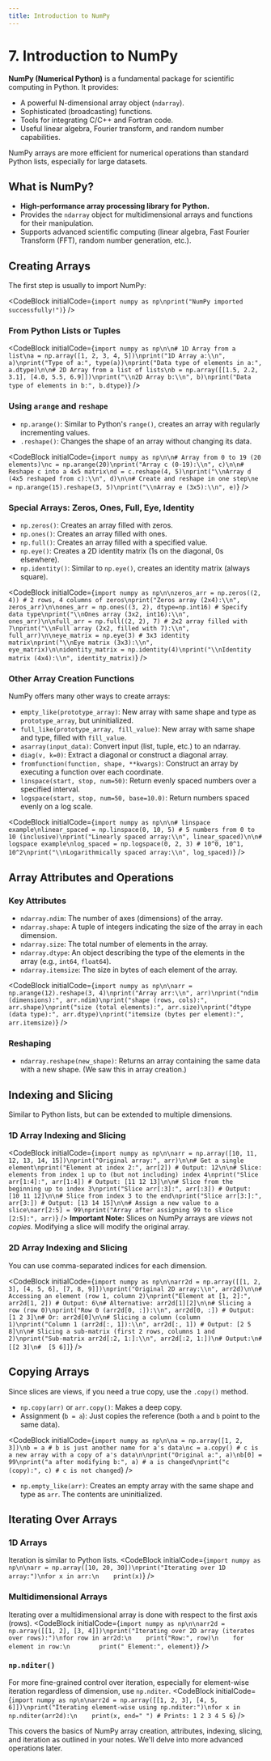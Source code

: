 ```yaml
---
title: Introduction to NumPy
---
```


# 7. Introduction to NumPy

**NumPy (Numerical Python)** is a fundamental package for scientific computing in Python. It provides:

-   A powerful N-dimensional array object (`ndarray`).
-   Sophisticated (broadcasting) functions.
-   Tools for integrating C/C++ and Fortran code.
-   Useful linear algebra, Fourier transform, and random number capabilities.

NumPy arrays are more efficient for numerical operations than standard Python lists, especially for large datasets.

## What is NumPy?

-   **High-performance array processing library for Python.**
-   Provides the `ndarray` object for multidimensional arrays and functions for their manipulation.
-   Supports advanced scientific computing (linear algebra, Fast Fourier Transform (FFT), random number generation, etc.).

## Creating Arrays
The first step is usually to import NumPy:

<CodeBlock
  initialCode={`import numpy as np\nprint("NumPy imported successfully!")`}
/>

### From Python Lists or Tuples
<CodeBlock
  initialCode={`import numpy as np\n\n# 1D Array from a list\na = np.array([1, 2, 3, 4, 5])\nprint("1D Array a:\\n", a)\nprint("Type of a:", type(a))\nprint("Data type of elements in a:", a.dtype)\n\n# 2D Array from a list of lists\nb = np.array([[1.5, 2.2, 3.1], [4.0, 5.5, 6.9]])\nprint("\\n2D Array b:\\n", b)\nprint("Data type of elements in b:", b.dtype)`}
/>

### Using `arange` and `reshape`
-   `np.arange()`: Similar to Python's `range()`, creates an array with regularly incrementing values.
-   `.reshape()`: Changes the shape of an array without changing its data.

<CodeBlock
  initialCode={`import numpy as np\n\n# Array from 0 to 19 (20 elements)\nc = np.arange(20)\nprint("Array c (0-19):\\n", c)\n\n# Reshape c into a 4x5 matrix\nd = c.reshape(4, 5)\nprint("\\nArray d (4x5 reshaped from c):\\n", d)\n\n# Create and reshape in one step\ne = np.arange(15).reshape(3, 5)\nprint("\\nArray e (3x5):\\n", e)`}
/>

### Special Arrays: Zeros, Ones, Full, Eye, Identity
-   `np.zeros()`: Creates an array filled with zeros.
-   `np.ones()`: Creates an array filled with ones.
-   `np.full()`: Creates an array filled with a specified value.
-   `np.eye()`: Creates a 2D identity matrix (1s on the diagonal, 0s elsewhere).
-   `np.identity()`: Similar to `np.eye()`, creates an identity matrix (always square).

<CodeBlock
  initialCode={`import numpy as np\n\nzeros_arr = np.zeros((2, 4)) # 2 rows, 4 columns of zeros\nprint("Zeros array (2x4):\\n", zeros_arr)\n\nones_arr = np.ones((3, 2), dtype=np.int16) # Specify data type\nprint("\\nOnes array (3x2, int16):\\n", ones_arr)\n\nfull_arr = np.full((2, 2), 7) # 2x2 array filled with 7\nprint("\\nFull array (2x2, filled with 7):\\n", full_arr)\n\neye_matrix = np.eye(3) # 3x3 identity matrix\nprint("\\nEye matrix (3x3):\\n", eye_matrix)\n\nidentity_matrix = np.identity(4)\nprint("\\nIdentity matrix (4x4):\\n", identity_matrix)`}
/>

### Other Array Creation Functions
NumPy offers many other ways to create arrays:
-   `empty_like(prototype_array)`: New array with same shape and type as `prototype_array`, but uninitialized.
-   `full_like(prototype_array, fill_value)`: New array with same shape and type, filled with `fill_value`.
-   `asarray(input_data)`: Convert input (list, tuple, etc.) to an ndarray.
-   `diag(v, k=0)`: Extract a diagonal or construct a diagonal array.
-   `fromfunction(function, shape, **kwargs)`: Construct an array by executing a function over each coordinate.
-   `linspace(start, stop, num=50)`: Return evenly spaced numbers over a specified interval.
-   `logspace(start, stop, num=50, base=10.0)`: Return numbers spaced evenly on a log scale.

<CodeBlock
  initialCode={`import numpy as np\n\n# linspace example\nlinear_spaced = np.linspace(0, 10, 5) # 5 numbers from 0 to 10 (inclusive)\nprint("Linearly spaced array:\\n", linear_spaced)\n\n# logspace example\nlog_spaced = np.logspace(0, 2, 3) # 10^0, 10^1, 10^2\nprint("\\nLogarithmically spaced array:\\n", log_spaced)`}
/>

## Array Attributes and Operations

### Key Attributes
-   `ndarray.ndim`: The number of axes (dimensions) of the array.
-   `ndarray.shape`: A tuple of integers indicating the size of the array in each dimension.
-   `ndarray.size`: The total number of elements in the array.
-   `ndarray.dtype`: An object describing the type of the elements in the array (e.g., `int64`, `float64`).
-   `ndarray.itemsize`: The size in bytes of each element of the array.

<CodeBlock
  initialCode={`import numpy as np\n\narr = np.arange(12).reshape(3, 4)\nprint("Array arr:\\n", arr)\nprint("ndim (dimensions):", arr.ndim)\nprint("shape (rows, cols):", arr.shape)\nprint("size (total elements):", arr.size)\nprint("dtype (data type):", arr.dtype)\nprint("itemsize (bytes per element):", arr.itemsize)`}
/>

### Reshaping
-   `ndarray.reshape(new_shape)`: Returns an array containing the same data with a new shape.
    (We saw this in array creation.)

## Indexing and Slicing

Similar to Python lists, but can be extended to multiple dimensions.

### 1D Array Indexing and Slicing
<CodeBlock
  initialCode={`import numpy as np\n\narr = np.array([10, 11, 12, 13, 14, 15])\nprint("Original array:", arr)\n\n# Get a single element\nprint("Element at index 2:", arr[2]) # Output: 12\n\n# Slice: elements from index 1 up to (but not including) index 4\nprint("Slice arr[1:4]:", arr[1:4]) # Output: [11 12 13]\n\n# Slice from the beginning up to index 3\nprint("Slice arr[:3]:", arr[:3]) # Output: [10 11 12]\n\n# Slice from index 3 to the end\nprint("Slice arr[3:]:", arr[3:]) # Output: [13 14 15]\n\n# Assign a new value to a slice\narr[2:5] = 99\nprint("Array after assigning 99 to slice [2:5]:", arr)`}
/>
**Important Note:** Slices on NumPy arrays are *views* not *copies*. Modifying a slice will modify the original array.

### 2D Array Indexing and Slicing
You can use comma-separated indices for each dimension.

<CodeBlock
  initialCode={`import numpy as np\n\narr2d = np.array([[1, 2, 3], [4, 5, 6], [7, 8, 9]])\nprint("Original 2D array:\\n", arr2d)\n\n# Accessing an element (row 1, column 2)\nprint("Element at [1, 2]:", arr2d[1, 2]) # Output: 6\n# Alternative: arr2d[1][2]\n\n# Slicing a row (row 0)\nprint("Row 0 (arr2d[0, :]):\\n", arr2d[0, :]) # Output: [1 2 3]\n# Or: arr2d[0]\n\n# Slicing a column (column 1)\nprint("Column 1 (arr2d[:, 1]):\\n", arr2d[:, 1]) # Output: [2 5 8]\n\n# Slicing a sub-matrix (first 2 rows, columns 1 and 2)\nprint("Sub-matrix arr2d[:2, 1:]:\\n", arr2d[:2, 1:])\n# Output:\n# [[2 3]\n#  [5 6]]`}
/>

## Copying Arrays
Since slices are views, if you need a true copy, use the `.copy()` method.
-   `np.copy(arr)` or `arr.copy()`: Makes a deep copy.
-   Assignment (`b = a`): Just copies the reference (both `a` and `b` point to the same data).

<CodeBlock
  initialCode={`import numpy as np\n\na = np.array([1, 2, 3])\nb = a # b is just another name for a's data\nc = a.copy() # c is a new array with a copy of a's data\n\nprint("Original a:", a)\nb[0] = 99\nprint("a after modifying b:", a) # a is changed\nprint("c (copy):", c) # c is not changed`}
/>

-   `np.empty_like(arr)`: Creates an empty array with the same shape and type as `arr`. The contents are uninitialized.

## Iterating Over Arrays

### 1D Arrays
Iteration is similar to Python lists.
<CodeBlock
  initialCode={`import numpy as np\n\narr = np.array([10, 20, 30])\nprint("Iterating over 1D array:")\nfor x in arr:\n    print(x)`}
/>

### Multidimensional Arrays
Iterating over a multidimensional array is done with respect to the first axis (rows).
<CodeBlock
  initialCode={`import numpy as np\n\narr2d = np.array([[1, 2], [3, 4]])\nprint("Iterating over 2D array (iterates over rows):")\nfor row in arr2d:\n    print("Row:", row)\n    for element in row:\n        print(" Element:", element)`}
/>

### `np.nditer()`
For more fine-grained control over iteration, especially for element-wise iteration regardless of dimension, use `np.nditer`.
<CodeBlock
  initialCode={`import numpy as np\n\narr2d = np.array([[1, 2, 3], [4, 5, 6]])\nprint("Iterating element-wise using np.nditer:")\nfor x in np.nditer(arr2d):\n    print(x, end=" ") # Prints: 1 2 3 4 5 6`}
/>

This covers the basics of NumPy array creation, attributes, indexing, slicing, and iteration as outlined in your notes. We'll delve into more advanced operations later.